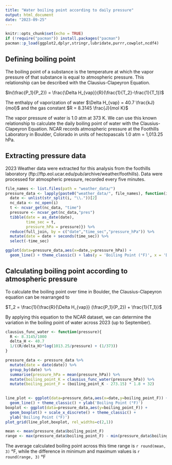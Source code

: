 ```yaml
---
title: "Water boiling point according to daily pressure"
output: html_document
date: "2023-09-25"
---
```


```r
knitr::opts_chunk$set(echo = TRUE)
if (!require("pacman")) install.packages("pacman")
pacman::p_load(ggplot2,dplyr,stringr,lubridate,purrr,cowplot,ncdf4)
```

## Defining boiling point

The boiling point of a substance is the temperature at which the vapor pressure 
of that substance is equal to atmospheric pressure. This relationship can be 
described with the Clausius-Clapeyron Equation.

$ln(\frac{P_1}{P_2}) = \frac{\Delta H_{vap}}{R}(\frac{1}{T_2}-\frac{1}{T_1})$ 

The enthalpy of vaporization of water $\Delta H_{vap} = 40.7 \frac{kJ}{mol}$
and the gas constant $R = 8.3145 \frac{J}{mol K}$

The vapor pressure of water is 1.0 atm at 373 K. We can use this known 
relationship to calculate the daily boiling point of water with the
Clausius-Clapeyron Equation. NCAR records atmospheric pressure at the Foothills
Laboratory in Boulder, Colorado in units of hectopascals 1.0 atm = 1,013.25 hPa. 



## Extracting pressure data

2023 Weather data were extracted for this analysis from the foothills laboratory
(ftp://ftp.eol.ucar.edu/pub/archive/weather/foothills).
Data were processed for atmospheric pressure, recorded every five minutes.

```r
file_names <- list.files(path = "weather_data/")
pressure_data <- lapply(paste0("weather_data/", file_names), function(i){
  date <- unlist(str_split(i, "\\."))[2]
  nc_data <- nc_open(i)
  t <- ncvar_get(nc_data, "time")
  pressure <- ncvar_get(nc_data,"pres")
  tibble(date = as_date(date),
         time_sec = t,
         pressure_hPa = pressure)}) %>% 
  reduce(full_join, by = c("date","time_sec","pressure_hPa")) %>% 
  mutate(date = date + seconds(time_sec)) %>% 
  select(-time_sec)

ggplot(data=pressure_data,aes(x=date,y=pressure_hPa)) +
  geom_line() + theme_classic() + labs(y = 'Boiling Point (°F)', x = 'Date')
``` 


## Calculating boiling point according to atmospheric pressure

To calculate the boiling point over time in Boulder, the Clausius-Clapeyron 
equation can be rearranged to 

$T_2 = \frac{1}{\frac{R}{\Delta H_{vap}} (\frac{P_1}{P_2}) + \frac{1}{T_1}}$

By applying this equation to the NCAR dataset, we can determine the variation in
the boiling point of water across 2023 (up to September). 
```r
clausius_func_water <- function(pressure){
  R <- 8.3145/1000
  delta_H <- 40.7
  1/((R/delta_H)*log(1013.25/pressure) + (1/373))
}

pressure_data <- pressure_data %>% 
  mutate(date = date(date)) %>% 
  group_by(date) %>% 
  summarise(pressure_hPa = mean(pressure_hPa)) %>% 
  mutate(boiling_point_K = clausius_func_water(pressure_hPa)) %>% 
  mutate(boiling_point_F = (boiling_point_K - 273.15) * 1.8 + 32)
  

line_plot <- ggplot(data=pressure_data,aes(x=date,y=boiling_point_F)) +
  geom_line() + theme_classic() + ylab('Boiling Point (°F)')
boxplot <- ggplot(data=pressure_data,aes(y=boiling_point_F)) +
  geom_boxplot() + scale_x_discrete() + theme_classic() + 
  ylab('Boiling Point (°F)')
plot_grid(line_plot,boxplot, rel_widths=c(2,1))

mean <- mean(pressure_data$boiling_point_F)
range <- max(pressure_data$boiling_point_F) - min(pressure_data$boiling_point_F)
```

The average calculated boiling point across this time range is `r round(mean, 3)` 
&deg;F, while the difference in minimum and maximum values is `r round(range, 3)`
&deg;F

